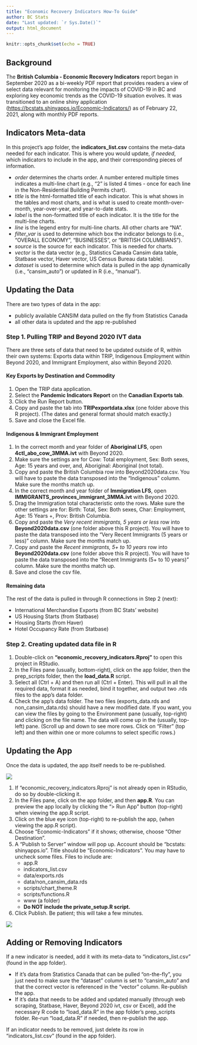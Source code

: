```yaml
---
title: "Economic Recovery Indicators How-To Guide"
author: BC Stats
date: "Last updated: `r Sys.Date()`"
output: html_document
---
```


```r
knitr::opts_chunk$set(echo = TRUE)
```

## Background

The **British Columbia - Economic Recovery Indicators** report began in September 2020 as a bi-weekly PDF report that provides readers a view of select data relevant for monitoring the impacts of COVID-19 in BC and exploring key economic trends as the COVID-19 situation evolves. It was transitioned to an online shiny application (<https://bcstats.shinyapps.io/Economic-Indicators/>) as of February 22, 2021, along with monthly PDF reports.


## Indicators Meta-data

In this project's app folder, the **indicators_list.csv** contains the meta-data needed for each indicator. This is where you would update, *if needed*, which indicators to include in the app, and their corresponding pieces of information.  

* *order* determines the charts order. A number entered multiple times indicates a multi-line chart (e.g., "2" is listed 4 times - once for each line in the Non-Residential Building Permits chart).  
* *title* is the html-formatted title of each indicator. This is what shows in the tables and most charts, and is what is used to create month-over-month, year-over-year, and year-to-date stats. 
* *label* is the non-formatted title of each indicator. It is the title for the multi-line charts.  
* *line* is the legend entry for multi-line charts. All other charts are "NA".  
* *filter_var* is used to determine which box the indicator belongs to (i.e., "OVERALL ECONOMY", "BUSINESSES", or "BRITISH COLUMBIANS").  
* *source*  is the source for each indicator. This is needed for charts.  
* *vector* is the data vector (e.g., Statistics Canada Cansim data table, Statbase vector, Haver vector, US Census Bureau data table).  
* *dataset* is used to determine which data is pulled in the app dynamically (i.e., "cansim_auto") or updated in R (i.e., "manual").  


## Updating the Data

There are two types of data in the app:  

* publicly available CANSIM data pulled on the fly from Statistics Canada  
* all other data is updated and the app re-published


### Step 1. Pulling TRIP and Beyond 2020 IVT data

There are three sets of data that need to be updated outside of R, within their own systems: Exports data within TRIP, Indigenous Employment within Beyond 2020, and Immigrant Employment, also within Beyond 2020.


#### Key Exports by Destination and Commodity

1. Open the TRIP data application.
2. Select the **Pandemic Indicators Report** on the **Canadian Exports tab**.
3. Click the Run Report button.
4. Copy and paste the tab into **TRIPexportdata.xlsx** (one folder above this R project). (The dates and general format should match exactly.)
5. Save and close the Excel file.


#### Indigenous & Immigrant Employment

1. In the correct month and year folder of **Aboriginal LFS**, open **4ctl_abo_cow_3MMA.ivt** with Beyond 2020.
2. Make sure the settings are for Cow: Total employment, Sex: Both sexes, Age: 15 years and over, and, Aboriginal: Aboriginal (not total).
3. Copy and paste the British Columbia row into Beyond2020data.csv. You will have to paste the data transposed into the "Indigenous" column. Make sure the months match up.
4. In the correct month and year folder of **Immigration LFS**, open **IMMIGRANTS_provinces_immigrant_3MMA.ivt** with Beyond 2020.
5. Drag the Immigration total characteristic onto the rows. Make sure the other settings are for: Birth: Total, Sex: Both sexes, Char: Employment, Age: 15 Years +, Prov: British Columbia.
6. Copy and paste the *Very recent immigrants, 5 years or less* row into **Beyond2020data.csv**  (one folder above this R project). You will have to paste the data transposed into the "Very Recent Immigrants (5 years or less)" column. Make sure the months match up.
7. Copy and paste the *Recent immigrants, 5+ to 10 years* row into **Beyond2020data.csv**  (one folder above this R project). You will have to paste the data transposed into the "Recent Immigrants (5+ to 10 years)" column. Make sure the months match up.
8. Save and close the csv file.


#### Remaining data

The rest of the data is pulled in through R connections in Step 2 (next):  

* International Merchandise Exports (from BC Stats' website)  
* US Housing Starts (from Statbase)  
* Housing Starts (from Haver)  
* Hotel Occupancy Rate (from Statbase)  


### Step 2. Creating updated data file in R

1. Double-click on **"economic_recovery_indicators.Rproj"** to open this project in RStudio.
2. In the Files pane (usually, bottom-right), click on the app folder, then the prep_scripts folder, then the **load_data.R** script.
3. Select all (Ctrl + A) and then run all (Ctrl + Enter). This will pull in all the required data, format it as needed, bind it together, and output two .rds files to the app's data folder.
4. Check the app's data folder. The two files (exports_data.rds and non_cansim_data.rds) should have a new modified date. If you want, you can view the files by going to the Environment pane (usually, top-right) and clicking on the file name. The data will come up in the (usually, top-left) pane. (Scroll up and down to see more rows. Click on "Filter" (top left) and then within one or more columns to select specific rows.)


## Updating the App

Once the data is updated, the app itself needs to be re-published.

![](../../Development/app_publish1.png)

1. If "economic_recovery_indicators.Rproj" is not already open in RStudio, do so by double-clicking it.
2. In the Files pane, click on the app folder, and then **app.R**. You can preview the app locally by clicking the "> Run App" button (top-right) when viewing the app.R script.
3. Click on the blue eye icon (top-right) to re-publish the app, (when viewing the app.R script).
4. Choose "Economic-Indicators" if it shows; otherwise, choose "Other Destination".
5. A "Publish to Server" window will pop up. Account should be "bcstats: shinyapps.io". Title should be "Economic-Indicators". You may have to uncheck some files. Files to include are:  
   + app.R  
   + indicators_list.csv  
   + data/exports.rds  
   + data/non_cansim_data.rds  
   + scripts/chart_theme.R  
   + scripts/functions.R  
   + www (a folder)  
   + **Do NOT include the private_setup.R script.**  
6. Click Publish. Be patient; this will take a few minutes.

![](../../Development/app_publish2.png)


## Adding or Removing Indicators

If a new indicator is needed, add it with its meta-data to "indicators_list.csv" (found in the app folder).  

* If it's data from Statistics Canada that can be pulled "on-the-fly", you just need to make sure the "dataset" column is set to "cansim_auto" and that the correct vector is referenced in the "vector" column. Re-publish the app.  
* If it's data that needs to be added and updated manually (through web scraping, Statbase, Haver, Beyond 2020 ivt, csv or Excel), add the necessary R code to "load_data.R" in the app folder's prep_scripts folder. Re-run "load_data.R" if needed, then re-publish the app.  

If an indicator needs to be removed, just delete its row in "indicators_list.csv" (found in the app folder).  